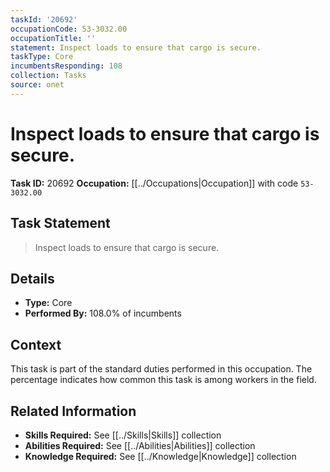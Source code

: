 ```yaml
---
taskId: '20692'
occupationCode: 53-3032.00
occupationTitle: ''
statement: Inspect loads to ensure that cargo is secure.
taskType: Core
incumbentsResponding: 108
collection: Tasks
source: onet
---
```

# Inspect loads to ensure that cargo is secure.

**Task ID:** 20692
**Occupation:** [[../Occupations|Occupation]] with code `53-3032.00`

## Task Statement

> Inspect loads to ensure that cargo is secure.

## Details

- **Type:** Core
- **Performed By:** 108.0% of incumbents

## Context

This task is part of the standard duties performed in this occupation. The percentage indicates how common this task is among workers in the field.

## Related Information

- **Skills Required:** See [[../Skills|Skills]] collection
- **Abilities Required:** See [[../Abilities|Abilities]] collection
- **Knowledge Required:** See [[../Knowledge|Knowledge]] collection
